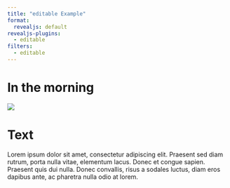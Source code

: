 ```yaml
---
title: "editable Example"
format:
  revealjs: default
revealjs-plugins:
  - editable
filters:
  - editable
---
```


# In the morning

![](image.png){.editable}

# Text

::: {.editable}
Lorem ipsum dolor sit amet, consectetur adipiscing elit. Praesent sed diam rutrum, porta nulla vitae, elementum lacus. Donec et congue sapien. Praesent quis dui nulla. Donec convallis, risus a sodales luctus, diam eros dapibus ante, ac pharetra nulla odio at lorem.
:::